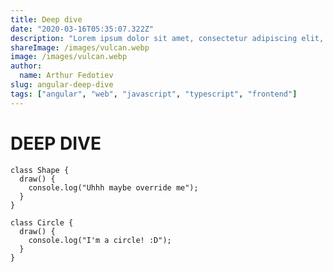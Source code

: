 ```yaml
---
title: Deep dive
date: "2020-03-16T05:35:07.322Z"
description: "Lorem ipsum dolor sit amet, consectetur adipiscing elit, sed do eiusmod tempor incididunt ut labore et dolore magna aliqua. Praesent elementum facilisis leo vel fringilla est ullamcorper eget. At imperdiet dui accumsan sit amet nulla facilities morbi tempus."
shareImage: /images/vulcan.webp
image: /images/vulcan.webp
author:
  name: Arthur Fedotiev
slug: angular-deep-dive
tags: ["angular", "web", "javascript", "typescript", "frontend"]
---
```


# DEEP DIVE

```js[class="line-numbers"]
class Shape {
  draw() {
    console.log("Uhhh maybe override me");
  }
}

class Circle {
  draw() {
    console.log("I'm a circle! :D");
  }
}
```
